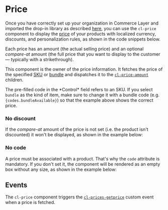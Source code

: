 
<Meta of={Stories} />

# Price

Once you have correctly set up your organization in Commerce Layer and imported the drop-in library as described [here](?path=/docs/getting-started--docs), you can use the `cl-price` component to display the [price](https://docs.commercelayer.io/core/v/api-reference/prices) of your products with localized currency, discounts, and personalization rules, as shown in the code snippets below.

Each price has an amount (the actual selling price) and an optional *compare-at* amount (the full price that you want to display to the customer — typically with a strikethrough).

This component is the owner of the price information. It fetches the price of the specified [SKU](https://docs.commercelayer.io/core/v/api-reference/skus) or [bundle](https://docs.commercelayer.io/core/v/api-reference/bundles) and dispatches it to the [`cl-price-amount`](?path=/docs/components-price-cl-price-amount--docs) children.

<Canvas of={Stories.Basic} />

<Controls of={Stories.Basic} />

<Alert title="Bundles" type="info">
  The pre-filled code in the *Control* field refers to an SKU. If you select <code>bundle</code> as the kind of item, make sure to change it with a bundle code (e.g. <code>{codes.bundleAvailable}</code>) so that the example above shows the correct price.
</Alert>

### No discount

If the *compare-at* amount of the price is not set (i.e. the product isn't discounted) it won't be displayed, as shown in the example below:

<Canvas of={Stories.NoDiscount} />

### No code

A price must be associated with a product. That's why the `code` attribute is mandatory. If you don't set it, the component will be rendered as an empty box without any size, as shown in the example below:

<Canvas of={Stories.WithoutAttributes} />

## Events

The `cl-price` component triggers the [`cl-prices-getprice`](?path=/docs/events--docs#cl-prices-getprice) custom event when a price is fetched.
